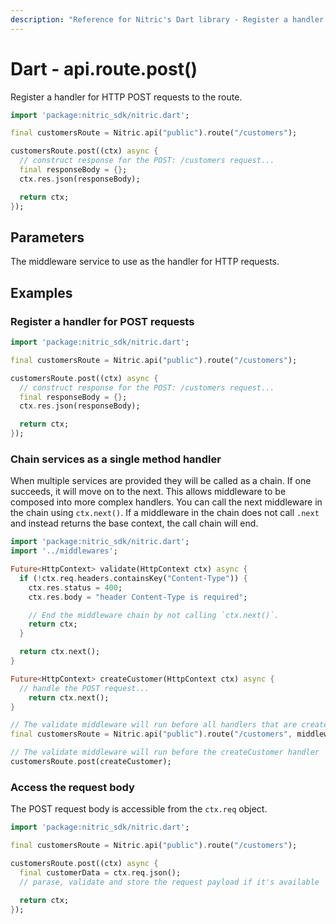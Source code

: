 ```yaml
---
description: "Reference for Nitric's Dart library - Register a handler for HTTP POST requests to the route."
---
```


# Dart - api.route.post()

Register a handler for HTTP POST requests to the route.

```dart
import 'package:nitric_sdk/nitric.dart';

final customersRoute = Nitric.api("public").route("/customers");

customersRoute.post((ctx) async {
  // construct response for the POST: /customers request...
  final responseBody = {};
  ctx.res.json(responseBody);

  return ctx;
});
```

## Parameters

<Properties>
  <Property name="handler" required type="HttpHandler">
    The middleware service to use as the handler for HTTP requests.
  </Property>
</Properties>

## Examples

### Register a handler for POST requests

```dart
import 'package:nitric_sdk/nitric.dart';

final customersRoute = Nitric.api("public").route("/customers");

customersRoute.post((ctx) async {
  // construct response for the POST: /customers request...
  final responseBody = {};
  ctx.res.json(responseBody);

  return ctx;
});
```

### Chain services as a single method handler

When multiple services are provided they will be called as a chain. If one succeeds, it will move on to the next. This allows middleware to be composed into more complex handlers. You can call the next middleware in the chain using `ctx.next()`. If a middleware in the chain does not call `.next` and instead returns the base context, the call chain will end.

```dart
import 'package:nitric_sdk/nitric.dart';
import '../middlewares';

Future<HttpContext> validate(HttpContext ctx) async {
  if (!ctx.req.headers.containsKey("Content-Type")) {
    ctx.res.status = 400;
    ctx.res.body = "header Content-Type is required";

    // End the middleware chain by not calling `ctx.next()`.
    return ctx;
  }

  return ctx.next();
}

Future<HttpContext> createCustomer(HttpContext ctx) async {
  // handle the POST request...
	return ctx.next();
}

// The validate middleware will run before all handlers that are created using this route
final customersRoute = Nitric.api("public").route("/customers", middlewares: [validate]);

// The validate middleware will run before the createCustomer handler
customersRoute.post(createCustomer);
```

### Access the request body

The POST request body is accessible from the `ctx.req` object.

```dart
import 'package:nitric_sdk/nitric.dart';

final customersRoute = Nitric.api("public").route("/customers");

customersRoute.post((ctx) async {
  final customerData = ctx.req.json();
  // parase, validate and store the request payload if it's available

  return ctx;
});
```
